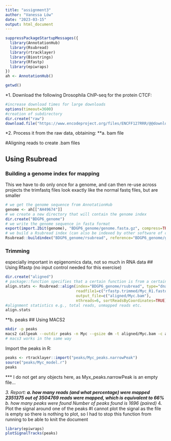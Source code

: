 ```yaml
---
title: "assignment3"
author: "Vanessa Löw"
date: "2023-03-15"
output: html_document
---
```


```r
suppressPackageStartupMessages({
  library(AnnotationHub)
  library(Rsubread)
  library(rtracklayer)
  library(Biostrings)
  library(Rfastp)
  library(epiwraps)
})
ah <- AnnotationHub()
```

```r
getwd()
```

*1. Download the following Drosophila ChIP-seq for the protein CTCF:

```r
#increase download times for large downloads
options(timeout=3600)
#creation of subdirectory
dir.create("raw")
download.file("https://www.encodeproject.org/files/ENCFF127RRR/@@download/ENCFF127RRR.fastq.gz", dest="raw/Myc.fastq.gz")
```
*2. Process it from the raw data, obtaining:
**a. bam file

#Aligning reads to create .bam files

## Using Rsubread

### Building a genome index for mapping

This we have to do only once for a genome, and can then re-use across projects
the trimfastq files look exactly like the normal fastq files, but are smaller

```r
# we get the genome sequence from AnnotationHub
genome <- ah[["AH49674"]]
# we create a new directory that will contain the genome index
dir.create("BDGP6_genome")
# we write the genome sequence in fasta format
export(import.2bit(genome), "BDGP6_genome/genome.fasta.gz", compress=TRUE)
# we build a Rsubread index (can also be indexed by other software of choice)
Rsubread::buildindex("BDGP6_genome/rsubread", reference="BDGP6_genome/genome.fasta.gz")
```

### Trimming
especially important in epigenomics data, not so much in RNA data
## Using Rfastp
(no input control needed for this exercise)

```r
dir.create("aligned")
# package::function specifies that a certain function is from a certain package (for functions with identical names)
align.stats <- Rsubread::align(index="BDGP6_genome/rsubread", type="dna",
                               readfile1=c("rfastp.trimmed/Myc_R1.fastq.gz"),
                               output_file=c("aligned/Myc.bam"),
                               nthreads=6, sortReadsByCoordinates=TRUE)
#alignment statistics e.g., total reads, unmapped reads etc.
align.stats
```

**b. peaks
## Using MACS2
```bash
mkdir -p peaks
macs2 callpeak --outdir peaks -n Myc --gsize dm -t aligned/Myc.bam -c aligned/input.bam
# macs3 works in the same way
```

Import the peaks in R:

```r
peaks <- rtracklayer::import("peaks/Myc_peaks.narrowPeak")
source("peaks/Myc_model.r")
peaks
```
*** I do not get any objects here, as Myx_peaks.narrowPeak is an empty file...

*3. Report:
**a. how many reads (and what percentage) were mapped
2351375 out of 3504769 reads were mapped, which is equivalent to 66%
**b. how many peaks were found
Number of peaks found is 1696 (paired)
*4. Plot the signal around one of the peaks
#I cannot plot the signal as the file is empty so there is nothing to plot, so I had to stop this function from running to be able to knit the document
```r
library(epiwraps)
plotSignalTracks(peaks)
```